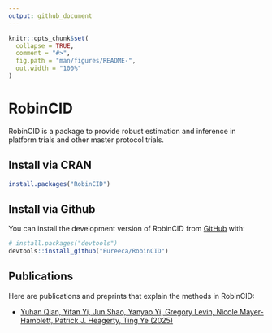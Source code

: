 ```yaml
---
output: github_document
---
```


<!-- README.md is generated from README.Rmd. Please edit that file -->

```r
knitr::opts_chunk$set(
  collapse = TRUE,
  comment = "#>",
  fig.path = "man/figures/README-",
  out.width = "100%"
)
```

# RobinCID

<!-- badges: start -->
<!-- badges: end -->

RobinCID is a package to provide robust estimation and inference in platform trials and other master protocol trials.

## Install via CRAN

```r
install.packages("RobinCID")
```

## Install via Github

You can install the development version of RobinCID from [GitHub](https://github.com/) with:

``` r
# install.packages("devtools")
devtools::install_github("Eureeca/RobinCID")
```
## Publications

Here are publications and preprints that explain the methods in RobinCID:

* [Yuhan Qian, Yifan Yi, Jun Shao, Yanyao Yi, Gregory Levin, Nicole Mayer-Hamblett, Patrick J. Heagerty, Ting Ye (2025)](https://doi.org/10.48550/arXiv.2411.12944)

